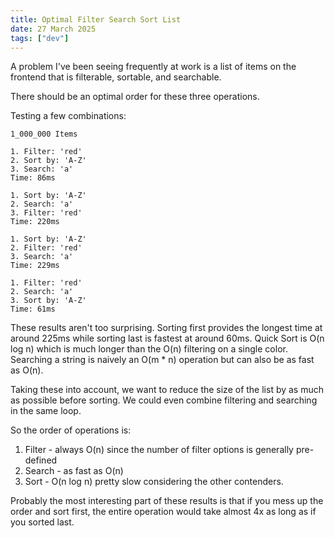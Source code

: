 ```yaml
---
title: Optimal Filter Search Sort List
date: 27 March 2025
tags: ["dev"]
---
```



A problem I've been seeing frequently at work is a list of items on the frontend that is filterable, sortable, and searchable.

<SortFilterSearchListAstro />
There should be an optimal order for these three operations.

Testing a few combinations:

```
1_000_000 Items

1. Filter: 'red'
2. Sort by: 'A-Z'
3. Search: 'a'
Time: 86ms

1. Sort by: 'A-Z'
2. Search: 'a'
3. Filter: 'red'
Time: 220ms

1. Sort by: 'A-Z'
2. Filter: 'red'
3. Search: 'a'
Time: 229ms

1. Filter: 'red'
2. Search: 'a'
3. Sort by: 'A-Z'
Time: 61ms
```

These results aren't too surprising.
Sorting first provides the longest time at around 225ms while sorting last is fastest at around 60ms.
Quick Sort is O(n log n) which is much longer than the O(n) filtering on a single color.
Searching a string is naively an O(m \* n) operation but can also be as fast as O(n).

Taking these into account, we want to reduce the size of the list by as much as possible
before sorting.
We could even combine filtering and searching in the same loop.

So the order of operations is:

1. Filter - always O(n) since the number of filter options is generally pre-defined
2. Search - as fast as O(n)
3. Sort - O(n log n) pretty slow considering the other contenders.

Probably the most interesting part of these results is that if you mess up the
order and sort first, the entire operation would take almost 4x as long as if you sorted last.
